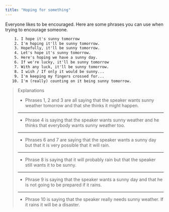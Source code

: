 ```yaml
---
title: "Hoping for something"
---
```


Everyone likes to be encouraged. Here are some phrases you can use when trying to encourage someone.

```txt
    1. I hope it's sunny tomorrow
    2. I'm hoping it'll be sunny tomorrow.
    3. Hopefully, it'll be sunny tomorrow.
    4. Let's hope it's sunny tomorrow.
    5. Here's hoping we have a sunny day.
    6. If we're lucky, it'll be sunny tomorrow
    7. With any luck, it'll be sunny tomorrow.
    8. I wish / If only it would be sunny...
    9. I'm keeping my fingers crossed for...
   10. I'm (really) counting on it being sunny tomorrow.
```

> Explanations
>
> - Phrases 1, 2 and 3 are all saying that the speaker wants sunny weather tomorrow and that she thinks it might happen.
>
> ---
>
> - Phrase 4 is saying that the speaker wants sunny weather and he thinks that everybody wants sunny weather too.
>
> ---
>
> - Phrases 6 and 7 are saying that the speaker wants a sunny day but that it is very possible that it will rain.
>
> ---
>
> - Phrase 8 is saying that it will probably rain but that the speaker still wants it to be sunny.
>
> ---
>
> - Phrase 9 is saying that the speaker wants a sunny day and that he is not going to be prepared if it rains.
>
> ---
>
> - Phrase 10 is saying that the speaker really needs sunny weather. If it rains it will be a disaster.
